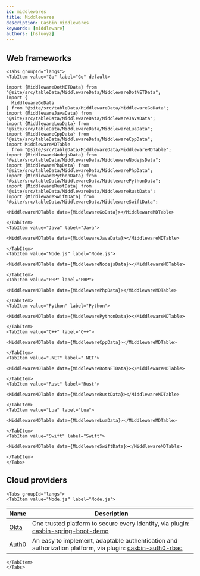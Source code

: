 ```yaml
---
id: middlewares
title: Middlewares
description: Casbin middlewares
keywords: [middleware]
authors: [hsluoyz]
---
```


## Web frameworks

```mdx-code-block
<Tabs groupId="langs">
<TabItem value="Go" label="Go" default>

import {MiddlewareDotNETData} from "@site/src/tableData/MiddlewareData/MiddlewareDotNETData";
import {
  MiddlewareGoData
} from "@site/src/tableData/MiddlewareData/MiddlewareGoData";
import {MiddlewareJavaData} from "@site/src/tableData/MiddlewareData/MiddlewareJavaData";
import {MiddlewareLuaData} from "@site/src/tableData/MiddlewareData/MiddlewareLuaData";
import {MiddlewareCppData} from "@site/src/tableData/MiddlewareData/MiddlewareCppData";
import MiddlewareMDTable
  from "@site/src/tableData/MiddlewareData/MiddlewareMDTable";
import {MiddlewareNodejsData} from "@site/src/tableData/MiddlewareData/MiddlewareNodejsData";
import {MiddlewarePhpData} from "@site/src/tableData/MiddlewareData/MiddlewarePhpData";
import {MiddlewarePythonData} from "@site/src/tableData/MiddlewareData/MiddlewarePythonData";
import {MiddlewareRustData} from "@site/src/tableData/MiddlewareData/MiddlewareRustData";
import {MiddlewareSwiftData} from "@site/src/tableData/MiddlewareData/MiddlewareSwiftData";

<MiddlewareMDTable data={MiddlewareGoData}></MiddlewareMDTable>
```

```mdx-code-block
</TabItem>
<TabItem value="Java" label="Java">

<MiddlewareMDTable data={MiddlewareJavaData}></MiddlewareMDTable>
```

```mdx-code-block
</TabItem>
<TabItem value="Node.js" label="Node.js">

<MiddlewareMDTable data={MiddlewareNodejsData}></MiddlewareMDTable>
```

```mdx-code-block
</TabItem>
<TabItem value="PHP" label="PHP">

<MiddlewareMDTable data={MiddlewarePhpData}></MiddlewareMDTable>
```

```mdx-code-block
</TabItem>
<TabItem value="Python" label="Python">

<MiddlewareMDTable data={MiddlewarePythonData}></MiddlewareMDTable>
```

```mdx-code-block
</TabItem>
<TabItem value="C++" label="C++">

<MiddlewareMDTable data={MiddlewareCppData}></MiddlewareMDTable>
```

```mdx-code-block
</TabItem>
<TabItem value=".NET" label=".NET">

<MiddlewareMDTable data={MiddlewareDotNETData}></MiddlewareMDTable>
```

```mdx-code-block
</TabItem>
<TabItem value="Rust" label="Rust">

<MiddlewareMDTable data={MiddlewareRustData}></MiddlewareMDTable>
```

```mdx-code-block
</TabItem>
<TabItem value="Lua" label="Lua">

<MiddlewareMDTable data={MiddlewareLuaData}></MiddlewareMDTable>
```

```mdx-code-block
</TabItem>
<TabItem value="Swift" label="Swift">

<MiddlewareMDTable data={MiddlewareSwiftData}></MiddlewareMDTable>
```

```mdx-code-block
</TabItem>
</Tabs>
```

## Cloud providers

```mdx-code-block
<Tabs groupId="langs">
<TabItem value="Node.js" label="Node.js">
```

| Name                        | Description                                                                                                                                      |
|-----------------------------|--------------------------------------------------------------------------------------------------------------------------------------------------|
| [Okta](https://okta.com/)   | One trusted platform to secure every identity, via plugin: [casbin-spring-boot-demo](https://github.com/myriad-personal/casbin-spring-boot-demo) |
| [Auth0](https://auth0.com/) | An easy to implement, adaptable authentication and authorization platform, via plugin: [casbin-auth0-rbac](https://auth0.com/)                   |

```mdx-code-block
</TabItem>
</Tabs>
```
